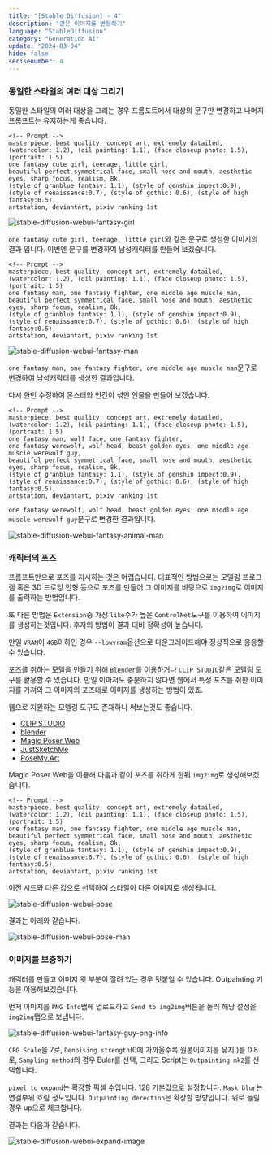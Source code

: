 ```yaml
---
title: "[Stable Diffusion] - 4"
description: "같은 이미지를 변형하기"
language: "StableDiffusion"
category: "Generation AI"
update: "2024-03-04"
hide: false
serisenumber: 4
---
```


### 동일한 스타일의 여러 대상 그리기

동일한 스타일의 여러 대상을 그리는 경우 프롬포트에서 대상의 문구만 변경하고 나머지 프롬프트는 유지하는게 좋습니다.

```text
<!-- Prompt -->
masterpiece, best quality, concept art, extremely datailed,
(watercolor: 1.2), (oil painting: 1.1), (face closeup photo: 1.5), (portrait: 1.5)
one fantasy cute girl, teenage, little girl,
beautiful perfect symmetrical face, small nose and mouth, aesthetic eyes, sharp focus, realism, 8k,
(style of granblue fantasy: 1.1), (style of genshin impect:0.9),
(style of renaissance:0.7), (style of gothic: 0.6), (style of high fantasy:0.5),
artstation, deviantart, pixiv ranking 1st
```

![stable-diffusion-webui-fantasy-girl](/snippets/stableDiffusion/section4/fantasy-girl.png)

`one fantasy cute girl, teenage, little girl`와 같은 문구로 생성한 이미지의 결과 입니다. 이번엔 문구를 변경하여 남성캐릭터를 만들어 보겠습니다.

```text
<!-- Prompt -->
masterpiece, best quality, concept art, extremely datailed,
(watercolor: 1.2), (oil painting: 1.1), (face closeup photo: 1.5), (portrait: 1.5)
one fantasy man, one fantasy fighter, one middle age muscle man,
beautiful perfect symmetrical face, small nose and mouth, aesthetic eyes, sharp focus, realism, 8k,
(style of granblue fantasy: 1.1), (style of genshin impect:0.9),
(style of renaissance:0.7), (style of gothic: 0.6), (style of high fantasy:0.5),
artstation, deviantart, pixiv ranking 1st
```

![stable-diffusion-webui-fantasy-man](/snippets/stableDiffusion/section4/fantasy-man.png)

`one fantasy man, one fantasy fighter, one middle age muscle man`문구로 변경하여 남성캐릭터를 생성한 결과입니다.

다시 한번 수정하여 몬스터와 인간이 섞인 인물을 만들어 보겠습니다.

```text
<!-- Prompt -->
masterpiece, best quality, concept art, extremely datailed,
(watercolor: 1.2), (oil painting: 1.1), (face closeup photo: 1.5), (portrait: 1.5)
one fantasy man, wolf face, one fantasy fighter,
one fantasy werewolf, wolf head, beast golden eyes, one middle age muscle werewolf guy,
beautiful perfect symmetrical face, small nose and mouth, aesthetic eyes, sharp focus, realism, 8k,
(style of granblue fantasy: 1.1), (style of genshin impect:0.9),
(style of renaissance:0.7), (style of gothic: 0.6), (style of high fantasy:0.5),
artstation, deviantart, pixiv ranking 1st
```

`one fantasy werewolf, wolf head, beast golden eyes, one middle age muscle werewolf guy`문구로 변경한 결과입니다.

![stable-diffusion-webui-fantasy-animal-man](/snippets/stableDiffusion/section4/fantasy-animal-man.png)

### 캐릭터의 포즈

프롬프트만으로 포즈를 지시하는 것은 어렵습니다. 대표적인 방법으로는 모델링 프로그램 혹은 3D 드로잉 인형 등으로 포즈를 만들어 그 이미지를 바탕으로 `img2img`로 이미지를 출력하는 방법입니다.

또 다른 방법은 `Extension`중 가장 `like`수가 높은 `ControlNet`도구를 이용하여 이미지를 생성하는것입니다. 후자의 방법이 결과 대비 정확성이 높습니다.

만일 `VRAM`이 `4GB`이하인 경우 `--lowvram`옵션으로 다운그레이드해야 정상적으로 응용할 수 있습니다.

포즈를 취하는 모델을 만들기 위해 `Blender`를 이용하거나 `CLIP STUDIO`같은 모델링 도구를 활용할 수 있습니다. 만일 이마저도 충분하지 않다면 웹에서 특정 포즈를 취한 이미지를 가져와 그 이미지의 포즈대로 이미지를 생성하는 방법이 있죠.

웹으로 지원하는 모델링 도구도 존재하니 써보는것도 좋습니다.

- [CLIP STUDIO](https://www.clipstudio.net)
- [blender](https://www.blender.org/)
- [Magic Poser Web](https://webapp.magicposer.com/)
- [JustSketchMe](https://justsketch.me/)
- [PoseMy.Art](https://posemy.art/)

Magic Poser Web을 이용해 다음과 같이 포즈를 취하게 한뒤 `img2img`로 생성해보겠습니다.

```text
<!-- Prompt -->
masterpiece, best quality, concept art, extremely datailed,
(watercolor: 1.2), (oil painting: 1.1), (face closeup photo: 1.5), (portrait: 1.5)
one fantasy man, one fantasy fighter, one middle age muscle man,
beautiful perfect symmetrical face, small nose and mouth, aesthetic eyes, sharp focus, realism, 8k,
(style of granblue fantasy: 1.1), (style of genshin impect:0.9),
(style of renaissance:0.7), (style of gothic: 0.6), (style of high fantasy:0.5),
artstation, deviantart, pixiv ranking 1st
```

이전 시드와 다른 값으로 선택하여 스타일이 다른 이미지로 생성됩니다.

![stable-diffusion-webui-pose](/snippets/stableDiffusion/section4/pose.png)

결과는 아래와 같습니다.

![stable-diffusion-webui-pose-man](/snippets/stableDiffusion/section4/pose-man.png)

### 이미지를 보충하기

캐릭터를 만들고 이미지 윗 부분이 잘려 있는 경우 덧붙일 수 있습니다. Outpainting 기능을 이용해보겠습니다.

먼저 이미지를 `PNG Info`탭에 업로드하고 `Send to img2img`버튼을 눌러 해당 설정을 `img2img`탭으로 보냅니다.

![stable-diffusion-webui-fantasy-guy-png-info](/snippets/stableDiffusion/section4/fantasy-guy-png-info.png)

`CFG Scale`을 7로, `Denoising strength`(0에 가까울수록 원본이미지를 유지.)를 0.8로, `Sampling method`의 경우 Euler를 선택, 그리고 Script는 `Outpainting mk2`를 선택합니다.

`pixel to expand`는 확장할 픽셀 수입니다. 128 기본값으로 설정합니다. `Mask blur`는 연결부위 흐림 정도입니다. `Outpainting derection`은 확장할 방향입니다. 위로 늘릴 경우 up으로 체크합니다.

결과는 다음과 같습니다.

![stable-diffusion-webui-expand-image](/snippets/stableDiffusion/section4/expand-image.png)
